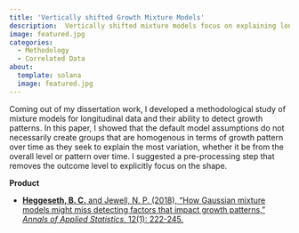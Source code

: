 ```yaml
---
title: 'Vertically shifted Growth Mixture Models'
description:  Vertically shifted mixture models focus on explaining longitudinal shape.
image: featured.jpg
categories:
  - Methodology
  - Correlated Data
about: 
  template: solana
  image: featured.jpg
---
```


Coming out of my dissertation work, I developed a methodological study of mixture models for longitudinal data and their ability to detect growth patterns. In this paper, I showed that the default model assumptions do not necessarily create groups that are homogenous in terms of growth pattern over time as they seek to explain the most variation, whether it be from the overall level or pattern over time. I suggested a pre-processing step that removes the outcome level to explicitly focus on the shape. 

**Product** 

- [**Heggeseth, B. C.** and Jewell, N. P. (2018), "How Gaussian mixture models might miss detecting factors that impact growth patterns," *Annals of Applied Statistics*, 12(1): 222-245.](https://projecteuclid.org/journals/annals-of-applied-statistics/volume-12/issue-1/How-Gaussian-mixture-models-might-miss-detecting-factors-that-impact/10.1214/17-AOAS1066.short)